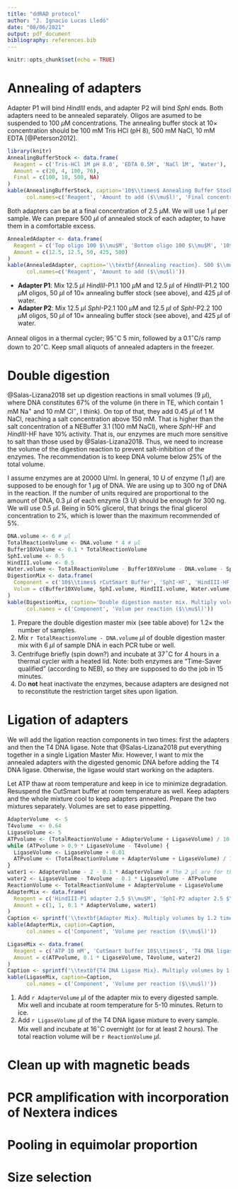```yaml
---
title: "ddRAD protocol"
author: "J. Ignacio Lucas Lledó"
date: "08/06/2021"
output: pdf_document
bibliography: references.bib
---
```


```r
knitr::opts_chunk$set(echo = TRUE)
```

# Annealing of adapters
Adapter P1 will bind *HindIII* ends, and adapter P2 will bind *SphI* ends. Both adapters need to be annealed separately. Oligos are asumed to be suspended to 100 $\mu$M concentrations. The annealing buffer stock at 10$\times$ concentration should be 100 mM Tris HCl (pH 8), 500 mM NaCl, 10 mM EDTA [@Peterson2012].

```r
library(knitr)
AnnealingBufferStock <- data.frame(
  Reagent = c('Tris-HCl 1M pH 8.0', 'EDTA 0.5M', 'NaCl 1M', 'Water'),
  Amount = c(20, 4, 100, 76),
  Final = c(100, 10, 500, NA)
)
kable(AnnealingBufferStock, caption='10$\\times$ Annealing Buffer Stock, 200 $\\mu$l',
      col.names=c('Reagent', 'Amount to add ($\\mu$l)', 'Final concentration (mM)'))
```

Both adapters can be at a final concentration of 2.5 $\mu$M. We will use 1 $\mu$l per sample. We can prepare 500 $\mu$l of annealed stock of each adapter, to have them in a comfortable excess.

```r
AnnealedAdapter <- data.frame(
  Reagent = c('Top oligo 100 $\\mu$M', 'Bottom oligo 100 $\\mu$M', '10$\\times$ Annealing buffer stock', 'Water', 'Total'),
  Amount = c(12.5, 12.5, 50, 425, 500)
)
kable(AnnealedAdapter, caption='\\textbf{Annealing reaction}. 500 $\\mu$l of 2.5 $\\mu$M annealed adapter. Two separate reactions must be prepared, for \\emph{HindIII} P1 and for \\emph{SphI} P2 adapters.',
      col.names=c('Reagent', 'Amount to add ($\\mu$l)'))
```

- **Adapter P1**: Mix 12.5 $\mu$l *HindIII*-P1.1 100 $\mu$M and 12.5 $\mu$l of *HindIII*-P1.2 100 $\mu$M oligos, 50 $\mu$l of 10$\times$ annealing buffer stock (see above), and 425 $\mu$l of water.
- **Adapter P2**: Mix 12.5 $\mu$l *SphI*-P2.1 100 $\mu$M and 12.5 $\mu$l of *SphI*-P2.2 100 $\mu$M oligos, 50 $\mu$l of 10$\times$ annealing buffer stock (see above), and 425 $\mu$l of water.

Anneal oligos in a thermal cycler; 95$^{\circ}$C 5 min, followed by a 0.1$^{\circ}$C/s ramp down to 20$^{\circ}$C. Keep small aliquots of annealed adapters in the freezer.

# Double digestion
@Salas-Lizana2018 set up digestion reactions in small volumes (9 $\mu$l), where DNA constitutes 67\% of the volume (in there in TE, which contain 1 mM Na$^+$ and 10 mM Cl$^-$, I think). On top of that, they add 0.45 $\mu$l of 1 M NaCl, reaching a salt concentration above 150 mM. That is higher than the salt concentration of a NEBuffer 3.1 (100 mM NaCl), where *SphI*-HF and *HindIII*-HF have 10% activity. That is, our enzymes are much more sensitive to salt than those used by @Salas-Lizana2018. Thus, we need to increase the volume of the digestion reaction to prevent salt-inhibition of the enzymes. The recommendation is to keep DNA volume below 25% of the total volume.

I assume enzymes are at 20000 U/ml. In general, 10 U of enzyme (1 $\mu$l) are supposed to be enough for 1 $\mu$g of DNA. We are using up to 300 ng of DNA in the reaction. If the number of units required are proportional to the amount of DNA, 0.3 $\mu$l of each enzyme (3 U) should be enough for 300 ng. We will use 0.5 $\mu$l. Being in 50% glicerol, that brings the final glicerol concentration to 2%, which is lower than the maximum recommended of 5%.

```r
DNA.volume <- 6 # µl
TotalReactionVolume <- DNA.volume * 4 # µl
Buffer10XVolume <- 0.1 * TotalReactionVolume
SphI.volume <- 0.5
HindIII.volume <- 0.5
Water.volume <- TotalReactionVolume - Buffer10XVolume - DNA.volume - SphI.volume - HindIII.volume
DigestionMix <- data.frame(
  Component = c('10$\\times$ rCutSmart Buffer', 'SphI-HF', 'HindIII-HF', 'Nuclease-free water'),
  Volum = c(Buffer10XVolume, SphI.volume, HindIII.volume, Water.volume)
)
kable(DigestionMix, caption='Double digestion master mix. Multiply volumes by 1.2 times the number of samples. The total volume of master mix per sample is 18 $\\mu$l',
      col.names = c('Component', 'Volum per reaction ($\\mu$l)'))
```

1. Prepare the double digestion master mix (see table above) for 1.2$\times$ the number of samples.
2. Mix `r TotalReactionVolume - DNA.volume` $\mu$l of double digestion master mix with 6 $\mu$l of sample DNA in each PCR tube or well.
3. Centrifuge briefly (spin down?) and incubate at 37$^\circ{}$C for 4 hours in a thermal cycler with a heated lid. Note: both enzymes are "Time-Saver qualified" (according to NEB), so they are supposed to do the job in 15 minutes.
4. Do **not** heat inactivate the enzymes, because adapters are designed not to reconstitute the restriction target sites upon ligation.

# Ligation of adapters
We will add the ligation reaction components in two times: first the adapters and then the T4 DNA ligase. Note that @Salas-Lizana2018 put everything together in a single Ligation Master Mix. However, I want to mix the annealed adapters with the digested genomic DNA before adding the T4 DNA ligase. Otherwise, the ligase would start working on the adapters.

Let ATP thaw at room temperature and keep in ice to minimize degradation. Resuspend the CutSmart buffer at room temperature as well. Keep adapters and the whole mixture cool to keep adapters annealed. Prepare the two mixtures separately. Volumes are set to ease pippetting.

\newpage

```r
AdapterVolume  <- 5
T4volume  <- 0.64
LigaseVolume <- 5
ATPvolume <- (TotalReactionVolume + AdapterVolume + LigaseVolume) / 10
while (ATPvolume > 0.9 * LigaseVolume - T4volume) {
  LigaseVolume <- LigaseVolume + 0.01
  ATPvolume <- (TotalReactionVolume + AdapterVolume + LigaseVolume) / 10
}
water1 <- AdapterVolume - 2 - 0.1 * AdapterVolume # The 2 µl are for the adapters
water2 <- LigaseVolume - T4volume - 0.1 * LigaseVolume - ATPvolume
ReactionVolume <- TotalReactionVolume + AdapterVolume + LigaseVolume
AdapterMix <- data.frame(
  Reagent = c('HindIII-P1 adapter 2.5 $\\mu$M', 'SphI-P2 adapter 2.5 $\\mu$M', 'CutSmart buffer 10$\\times$', 'Water'),
  Amount = c(1, 1, 0.1 * AdapterVolume, water1)
)
Caption <- sprintf('\\textbf{Adapter Mix}. Multiply volumes by 1.2 times the number of samples. The total volume of adapter mix per sample is %.2f $\\mu$l.', AdapterVolume)
kable(AdapterMix, caption=Caption,
      col.names = c('Component', 'Volume per reaction ($\\mu$l)'))

LigaseMix <- data.frame(
  Reagent = c('ATP 10 mM', 'CutSmart buffer 10$\\times$', 'T4 DNA ligase 400000 U/ml', 'Water'),
  Amount = c(ATPvolume, 0.1 * LigaseVolume, T4volume, water2)
)
Caption <- sprintf('\\textbf{T4 DNA Ligase Mix}. Multiply volumes by 1.2 times the number of samples. The total volume of T4 DNA ligase mix per sample is %.2f $\\mu$l.', LigaseVolume)
kable(LigaseMix, caption=Caption,
      col.names = c('Component', 'Volume per reaction ($\\mu$l)'))
```

1. Add `r AdapterVolume` $\mu$l of the adapter mix to every digested sample. Mix well and incubate at room temperature for 5-10 minutes. Return to ice.
2. Add `r LigaseVolume` $\mu$l of the T4 DNA ligase mixture to every sample. Mix well and incubate at 16$^{\circ}$C overnight (or for at least 2 hours). The total reaction volume will be `r ReactionVolume` $\mu$l.



# Clean up with magnetic beads

# PCR amplification with incorporation of Nextera indices

# Pooling in equimolar proportion

# Size selection


